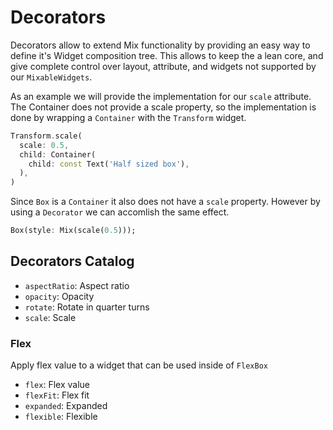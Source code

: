 # Decorators

Decorators allow to extend Mix functionality by providing an easy way to define it's Widget composition tree. This allows to keep the a lean core, and give complete control over layout, attribute, and widgets not supported by our `MixableWidgets`.

As an example we will provide the implementation for our `scale` attribute. The Container does not provide a scale property, so the implementation is done by wrapping a `Container` with the `Transform` widget.

```dart
Transform.scale(
  scale: 0.5,
  child: Container(
    child: const Text('Half sized box'),
  ),
)
```

Since `Box` is a `Container` it also does not have a `scale` property. However by using a `Decorator` we can accomlish the same effect.

```dart
Box(style: Mix(scale(0.5)));
```

## Decorators Catalog

- `aspectRatio`: Aspect ratio
- `opacity`: Opacity
- `rotate`: Rotate in quarter turns
- `scale`: Scale

### Flex

Apply flex value to a widget that can be used inside of `FlexBox`

- `flex`: Flex value
- `flexFit`: Flex fit
- `expanded`: Expanded
- `flexible`: Flexible
